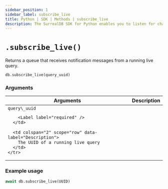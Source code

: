 ```yaml
---
sidebar_position: 1
sidebar_label: subscribe_live
title: Python | SDK | Methods | subscribe_live
description: The SurrealDB SDK for Python enables you to listen for changes to records in a table.
---
```



# `.subscribe_live()`

Returns a queue that receives notification messages from a running live query.

```python title="Method Syntax"
db.subscribe_live(query_uuid)
```

### Arguments

<table>
  <thead>
    <tr>
      <th colspan="2" scope="col">Arguments</th>
      <th colspan="2" scope="col">Description</th>
    </tr>
  </thead>

  <tbody>
    <tr>
      <td colspan="2" scope="row" data-label="Arguments">
        <code>query\_uuid</code>

        <Label label="required" />
      </td>

      <td colspan="2" scope="row" data-label="Description">
        The UUID of a running live query
      </td>
    </tr>
  </tbody>
</table>

### Example usage

```python
await db.subscribe_live(UUID)
```
